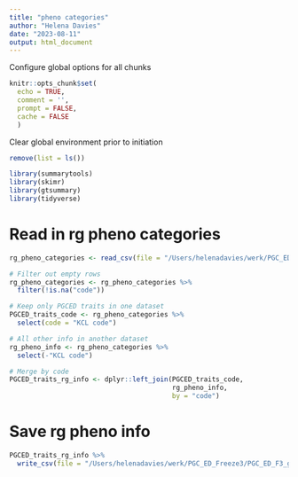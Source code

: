 ```yaml
---
title: "pheno categories"
author: "Helena Davies"
date: "2023-08-11"
output: html_document
---
```


Configure global options for all chunks
```r
knitr::opts_chunk$set(
  echo = TRUE,
  comment = '',
  prompt = FALSE,
  cache = FALSE
  )
```

Clear global environment prior to initiation
```r
remove(list = ls())
```

```r
library(summarytools)
library(skimr)
library(gtsummary)
library(tidyverse)
```

# Read in rg pheno categories
```r
rg_pheno_categories <- read_csv(file = "/Users/helenadavies/werk/PGC_ED_Freeze3/PGC_ED_F3_github_scripts/data_cleaned/pheno_categories_rg_external_traits.csv")

```
```r
# Filter out empty rows
rg_pheno_categories <- rg_pheno_categories %>%
  filter(!is.na("code"))

# Keep only PGCED traits in one dataset
PGCED_traits_code <- rg_pheno_categories %>%
  select(code = "KCL code")

# All other info in another dataset
rg_pheno_info <- rg_pheno_categories %>%
  select(-"KCL code")

# Merge by code
PGCED_traits_rg_info <- dplyr::left_join(PGCED_traits_code,
                                         rg_pheno_info,
                                         by = "code")
```

# Save rg pheno info
```r
PGCED_traits_rg_info %>%
  write_csv(file = "/Users/helenadavies/werk/PGC_ED_Freeze3/PGC_ED_F3_github_scripts/data_cleaned/READY_pheno_categories_rg_external_traits.csv")
```

